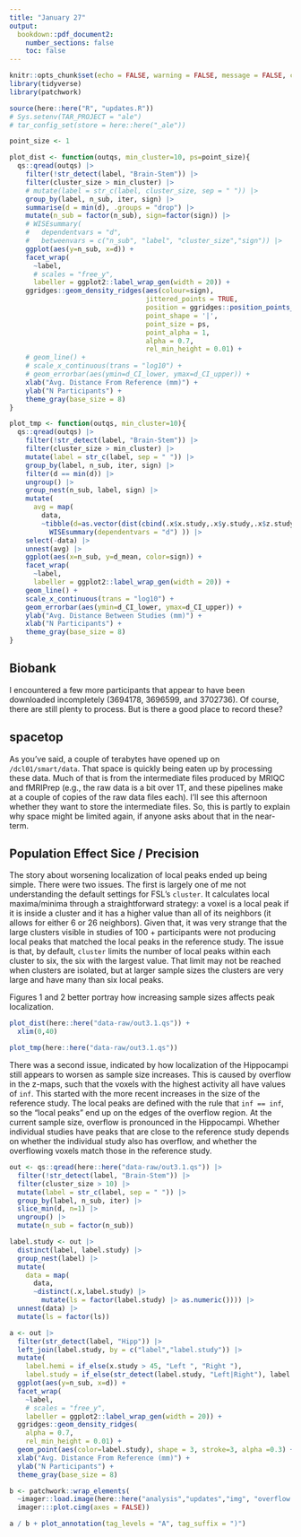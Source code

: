 ```yaml
---
title: "January 27"
output: 
  bookdown::pdf_document2:
    number_sections: false
    toc: false
---
```


```r
knitr::opts_chunk$set(echo = FALSE, warning = FALSE, message = FALSE, cache = TRUE, dev = "ragg_png", dpi=200)
library(tidyverse)
library(patchwork)

source(here::here("R", "updates.R"))
# Sys.setenv(TAR_PROJECT = "ale")
# tar_config_set(store = here::here("_ale"))

point_size <- 1

plot_dist <- function(outqs, min_cluster=10, ps=point_size){
  qs::qread(outqs) |>
    filter(!str_detect(label, "Brain-Stem")) |>
    filter(cluster_size > min_cluster) |>
    # mutate(label = str_c(label, cluster_size, sep = " ")) |>
    group_by(label, n_sub, iter, sign) |>
    summarise(d = min(d), .groups = "drop") |>
    mutate(n_sub = factor(n_sub), sign=factor(sign)) |>
    # WISEsummary(
    #   dependentvars = "d",
    #   betweenvars = c("n_sub", "label", "cluster_size","sign")) |>
    ggplot(aes(y=n_sub, x=d)) + 
    facet_wrap(
      ~label, 
      # scales = "free_y",
      labeller = ggplot2::label_wrap_gen(width = 20)) +
    ggridges::geom_density_ridges(aes(colour=sign),
                                  jittered_points = TRUE,
                                  position = ggridges::position_points_jitter(width = 0.05, height = 0),
                                  point_shape = '|', 
                                  point_size = ps, 
                                  point_alpha = 1, 
                                  alpha = 0.7,
                                  rel_min_height = 0.01) +
    # geom_line() +
    # scale_x_continuous(trans = "log10") +
    # geom_errorbar(aes(ymin=d_CI_lower, ymax=d_CI_upper)) +
    xlab("Avg. Distance From Reference (mm)") +
    ylab("N Participants") +
    theme_gray(base_size = 8) 
}

plot_tmp <- function(outqs, min_cluster=10){
  qs::qread(outqs) |>
    filter(!str_detect(label, "Brain-Stem")) |>
    filter(cluster_size > min_cluster) |>
    mutate(label = str_c(label, sep = " ")) |>
    group_by(label, n_sub, iter, sign) |> 
    filter(d == min(d)) |> 
    ungroup() |> 
    group_nest(n_sub, label, sign) |> 
    mutate(
      avg = map(
        data, 
        ~tibble(d=as.vector(dist(cbind(.x$x.study,.x$y.study,.x$z.study)))) |> 
          WISEsummary(dependentvars = "d") )) |> 
    select(-data) |> 
    unnest(avg) |> 
    ggplot(aes(x=n_sub, y=d_mean, color=sign)) + 
    facet_wrap(
      ~label, 
      labeller = ggplot2::label_wrap_gen(width = 20)) +
    geom_line() +
    scale_x_continuous(trans = "log10") +
    geom_errorbar(aes(ymin=d_CI_lower, ymax=d_CI_upper)) +
    ylab("Avg. Distance Between Studies (mm)") +
    xlab("N Participants") +
    theme_gray(base_size = 8)
}

```


## Biobank

I encountered a few more participants that appear to have been downloaded incompletely (3694178, 3696599, and 3702736). Of course, there are still plenty to process. But is there a good place to record these?

## spacetop

As you've said, a couple of terabytes have opened up on `/dcl01/smart/data`. That space is quickly being eaten up by processing these data. Much of that is from the intermediate files produced by MRIQC and fMRIPrep (e.g., the raw data is a bit over 1T, and these pipelines make at a couple of copies of the raw data files each). I'll see this afternoon whether they want to store the intermediate files. So, this is partly to explain why space might be limited again, if anyone asks about that in the near-term.

## Population Effect Sice / Precision

The story about worsening localization of local peaks ended up being simple. There were two issues. The first is largely one of me not understanding the default settings for FSL's `cluster`. It calculates local maxima/minima through a straightforward strategy: a voxel is a local peak if it is inside a cluster and it has a higher value than all of its neighbors (it allows for either 6 or 26 neighbors). Given that, it was very strange that the large clusters visible in studies of 100 + participants were not producing local peaks that matched the local peaks in the reference study. The issue is that, by default, `cluster` limits the number of local peaks within each cluster to six, the six with the largest value. That limit may not be reached when clusters are isolated, but at larger sample sizes the clusters are very large and have many than six local peaks.

Figures 1 and 2 better portray how increasing sample sizes affects peak localization. 

```r

plot_dist(here::here("data-raw/out3.1.qs")) +
  xlim(0,40)

```



```r

plot_tmp(here::here("data-raw/out3.1.qs"))

```

There was a second issue, indicated by how localization of the Hippocampi still appears to worsen as sample size increases. This is caused by overflow in the z-maps, such that the voxels with the highest activity all have values of `inf`. This started with the more recent increases in the size of the reference study. The local peaks are defined with the rule that `inf == inf`, so the "local peaks" end up on the edges of the overflow region. At the current sample size, overflow is pronounced in the Hippocampi. Whether individual studies have peaks that are close to the reference study depends on whether the individual study also has overflow, and whether the overflowing voxels match those in the reference study.

```r

out <- qs::qread(here::here("data-raw/out3.1.qs")) |>
  filter(!str_detect(label, "Brain-Stem")) |>
  filter(cluster_size > 10) |>
  mutate(label = str_c(label, sep = " ")) |>
  group_by(label, n_sub, iter) |>
  slice_min(d, n=1) |>
  ungroup() |>
  mutate(n_sub = factor(n_sub)) 

label.study <- out |> 
  distinct(label, label.study) |>
  group_nest(label) |>
  mutate(
    data = map(
      data, 
      ~distinct(.x,label.study) |>
        mutate(ls = factor(label.study) |> as.numeric()))) |>
  unnest(data) |>
  mutate(ls = factor(ls))

a <- out |>
  filter(str_detect(label, "Hipp")) |>
  left_join(label.study, by = c("label","label.study")) |>
  mutate(
    label.hemi = if_else(x.study > 45, "Left ", "Right "),
    label.study = if_else(str_detect(label.study, "Left|Right"), label.study, str_c(label.hemi, label.study))) |>
  ggplot(aes(y=n_sub, x=d)) + 
  facet_wrap(
    ~label, 
    # scales = "free_y",
    labeller = ggplot2::label_wrap_gen(width = 20)) +
  ggridges::geom_density_ridges(
    alpha = 0.7,
    rel_min_height = 0.01) +
  geom_point(aes(color=label.study), shape = 3, stroke=3, alpha =0.3) + 
  xlab("Avg. Distance From Reference (mm)") +
  ylab("N Participants") +
  theme_gray(base_size = 8) 

b <- patchwork::wrap_elements(
  ~imager::load.image(here::here("analysis","updates","img", "overflow.png")) |>
  imager:::plot.cimg(axes = FALSE))

a / b + plot_annotation(tag_levels = "A", tag_suffix = ")")

```



